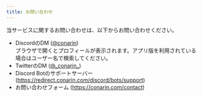 ```yaml
---
title: お問い合わせ
---
```


当サービスに関するお問い合わせは、以下からお問い合わせください。
- DiscordのDM (<Mention>[@conarin](https://redirect.conarin.com/discord)</Mention>)  
    ブラウザで開くとプロフィールが表示されます。アプリ版を利用されている場合はユーザー名で検索してください。
- TwitterのDM ([@\_conarin\_](https://redirect.conarin.com/twitter))
- Discord Botのサポートサーバー (https://redirect.conarin.com/discord/bots/support)
- お問い合わせフォーム (https://conarin.com/contact)
